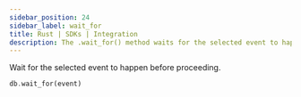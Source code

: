 ```yaml
---
sidebar_position: 24
sidebar_label: wait_for
title: Rust | SDKs | Integration
description: The .wait_for() method waits for the selected event to happen before proceeding.
---
```


Wait for the selected event to happen before proceeding.

```rust title="Method Syntax"
db.wait_for(event)
```